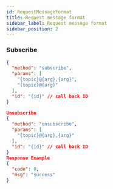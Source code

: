 ```yaml
---
id: RequestMessageFormat
title: Request message format
sidebar_label: Request message format
sidebar_position: 2
---
```


### Subscribe

```json title="Subscribe"
{
  "method": "subscribe",
  "params": [
    "{topic}@{arg},{arg}",
    "{topic}@{arg}"
  ],
  "id": "{id}" // call back ID
}

Unsubscribe
{
  "method": "unsubscribe",
  "params": [
    "{topic}@{arg},{arg}"
  ],
  "id": "{id}" // call back ID
}
Response Example
{
  "code": 0,
  "msg": "success"
}
```
